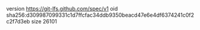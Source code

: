 version https://git-lfs.github.com/spec/v1
oid sha256:d309987099331c1d7ffcfac34ddb9350beacd47e6e4df6374241c0f2c2f7d3eb
size 26101
